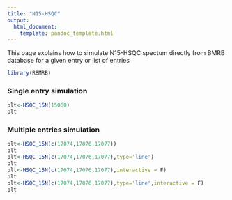 ```yaml
---
title: "N15-HSQC"
output:
  html_document:
    template: pandoc_template.html
---
```


This page explains how to simulate N15-HSQC spectum directly from BMRB database for a given entry or list of entries

```r
library(RBMRB)
```

### Single entry simulation
```r
plt<-HSQC_15N(15060)
plt
```

### Multiple entries simulation
```r
plt<-HSQC_15N(c(17074,17076,17077))
plt
plt<-HSQC_15N(c(17074,17076,17077),type='line')
plt
plt<-HSQC_15N(c(17074,17076,17077),interactive = F)
plt
plt<-HSQC_15N(c(17074,17076,17077),type='line',interactive = F)
plt
```




